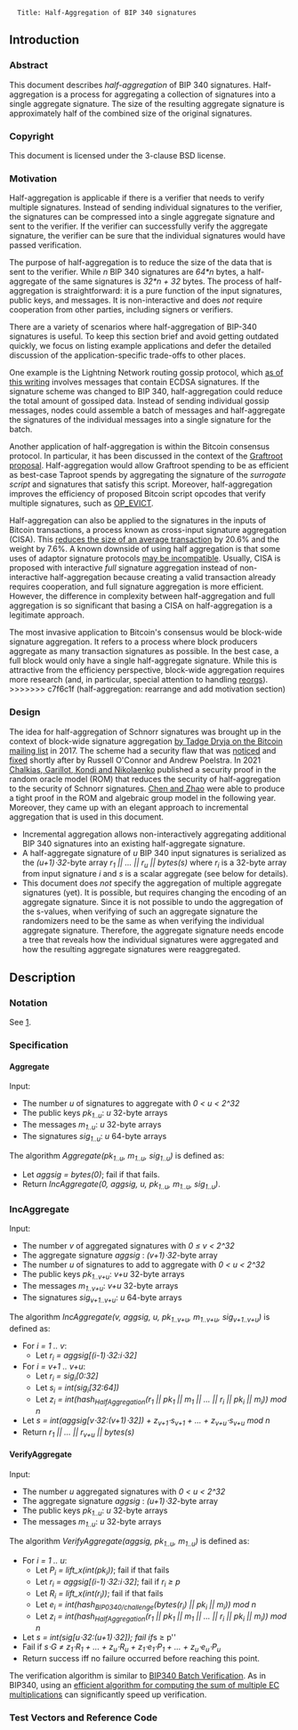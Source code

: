 <pre>
  Title: Half-Aggregation of BIP 340 signatures
</pre>

== Introduction ==

=== Abstract ===

This document describes ''half-aggregation'' of BIP 340 signatures.
Half-aggregation is a process for aggregating a collection of signatures into a single aggregate signature.
The size of the resulting aggregate signature is approximately half of the combined size of the original signatures.

=== Copyright ===

This document is licensed under the 3-clause BSD license.

=== Motivation ===

Half-aggregation is applicable if there is a verifier that needs to verify multiple signatures.
Instead of sending individual signatures to the verifier, the signatures can be compressed into a single aggregate signature and sent to the verifier.
If the verifier can successfully verify the aggregate signature, the verifier can be sure that the individual signatures would have passed verification.

The purpose of half-aggregation is to reduce the size of the data that is sent to the verifier.
While ''n'' BIP 340 signatures are ''64*n'' bytes, a half-aggregate of the same signatures is ''32*n + 32'' bytes.
The process of half-aggregation is straightforward: it is a pure function of the input signatures, public keys, and messages.
It is non-interactive and does ''not'' require cooperation from other parties, including signers or verifiers.

There are a variety of scenarios where half-aggregation of BIP-340 signatures is useful.
To keep this section brief and avoid getting outdated quickly, we focus on listing example applications and defer the detailed discussion of the application-specific trade-offs to other places.

One example is the Lightning Network routing gossip protocol, which [https://github.com/lightning/bolts/blob/2e8f2095a36afb9de38da0f3f0051c7dc16dfc36/07-routing-gossip.md as of this writing] involves messages that contain ECDSA signatures.
If the signature scheme was changed to BIP 340, half-aggregation could reduce the total amount of gossiped data.
Instead of sending individual gossip messages, nodes could assemble a batch of messages and half-aggregate the signatures of the individual messages into a single signature for the batch.

Another application of half-aggregation is within the Bitcoin consensus protocol.
In particular, it has been discussed in the context of the [https://lists.linuxfoundation.org/pipermail/bitcoin-dev/2018-February/015700.html Graftroot proposal].
Half-aggregation would allow Graftroot spending to be as efficient as best-case Taproot spends by aggregating the signature of the ''surrogate script'' and signatures that satisfy this script.
Moreover, half-aggregation improves the efficiency of proposed Bitcoin script opcodes that verify multiple signatures, such as [https://lists.linuxfoundation.org/pipermail/bitcoin-dev/2022-February/019926.html OP_EVICT].

Half-aggregation can also be applied to the signatures in the inputs of Bitcoin transactions, a process known as cross-input signature aggregation (CISA).
This [https://github.com/ElementsProject/cross-input-aggregation/blob/master/savings.org reduces the size of an average transaction] by 20.6% and the weight by 7.6%.
A known downside of using half aggregation is that some uses of adaptor signature protocols [https://github.com/ElementsProject/cross-input-aggregation#half-aggregation-and-adaptor-signatures may be incompatible].
Usually, CISA is proposed with interactive ''full'' signature aggregation instead of non-interactive half-aggregation because creating a valid transaction already requires cooperation, and full signature aggregation is more efficient.
However, the difference in complexity between half-aggregation and full aggregation is so significant that basing a CISA on half-aggregation is a legitimate approach.

The most invasive application to Bitcoin's consensus would be block-wide signature aggregation.
It refers to a process where block producers aggregate as many transaction signatures as possible.
In the best case, a full block would only have a single half-aggregate signature.
While this is attractive from the efficiency perspective, block-wide aggregation requires more research (and, in particular, special attention to handling
[https://github.com/ElementsProject/cross-input-aggregation#half-aggregation-and-reorgs reorgs]).
>>>>>>> c7f6c1f (half-aggregation: rearrange and add motivation section)

=== Design ===

The idea for half-aggregation of Schnorr signatures was brought up in the context of block-wide signature aggregation [https://lists.linuxfoundation.org/pipermail/bitcoin-dev/2017-May/014272.html by Tadge Dryja on the Bitcoin mailing list] in 2017.
The scheme had a security flaw that was [https://lists.linuxfoundation.org/pipermail/bitcoin-dev/2017-May/014306.html noticed] and [https://lists.linuxfoundation.org/pipermail/bitcoin-dev/2017-May/014308.html fixed] shortly after by Russell O'Connor and Andrew Poelstra.
In 2021 [https://eprint.iacr.org/2021/350 Chalkias, Garillot, Kondi and Nikolaenko] published a security proof in the random oracle model (ROM) that reduces the security of half-aggregation to the security of Schnorr signatures.
[https://eprint.iacr.org/2022/222.pdf Chen and Zhao] were able to produce a tight proof in the ROM and algebraic group model in the following year.
Moreover, they came up with an elegant approach to incremental aggregation that is used in this document.

* Incremental aggregation allows non-interactively aggregating additional BIP 340 signatures into an existing half-aggregate signature.
* A half-aggregate signature of ''u'' BIP 340 input signatures is serialized as the ''(u+1)⋅32''-byte array ''r<sub>1</sub> || ... || r<sub>u</sub> || bytes(s)'' where ''r<sub>i</sub>'' is a 32-byte array from input signature ''i'' and ''s'' is a scalar aggregate (see below for details).
* This document does ''not'' specify the aggregation of multiple aggregate signatures (yet). It is possible, but requires changing the encoding of an aggregate signature. Since it is not possible to undo the aggregation of the s-values, when verifying of such an aggregate signature the randomizers need to be the same as when verifying the individual aggregate signature. Therefore, the aggregate signature needs encode a tree that reveals how the individual signatures were aggregated and how the resulting aggregate signatures were reaggregated.

== Description ==

=== Notation ===

See [https://github.com/bitcoin/bips/blob/master/bip-0341.mediawiki|BIP340].

=== Specification ===

==== Aggregate ====

Input:
* The number ''u'' of signatures to aggregate with ''0 < u < 2^32''
* The public keys ''pk<sub>1..u</sub>'': ''u'' 32-byte arrays
* The messages ''m<sub>1..u</sub>'': ''u'' 32-byte arrays
* The signatures ''sig<sub>1..u</sub>'': ''u'' 64-byte arrays

The algorithm ''Aggregate(pk<sub>1..u</sub>, m<sub>1..u</sub>, sig<sub>1..u</sub>)'' is defined as:
* Let ''aggsig = bytes(0)''; fail if that fails.
* Return ''IncAggregate(0, aggsig, u, pk<sub>1..u</sub>, m<sub>1..u</sub>, sig<sub>1..u</sub>)''.

=== IncAggregate ===

Input:
* The number ''v'' of aggregated signatures with ''0 &le; v < 2^32''
* The aggregate signature ''aggsig'' : ''(v+1)⋅32''-byte array
* The number ''u'' of signatures to add to aggregate with ''0 < u < 2^32''
* The public keys ''pk<sub>1..v+u</sub>'': ''v+u'' 32-byte arrays
* The messages ''m<sub>1..v+u</sub>'': ''v+u'' 32-byte arrays
* The signatures ''sig<sub>v+1..v+u</sub>'': ''u'' 64-byte arrays

The algorithm ''IncAggregate(v, aggsig, u, pk<sub>1..v+u</sub>, m<sub>1..v+u</sub>, sig<sub>v+1..v+u</sub>)'' is defined as:
* For ''i = 1 .. v'':
** Let ''r<sub>i</sub> = aggsig[(i-1)⋅32:i⋅32]''
* For ''i = v+1 .. v+u'':
** Let ''r<sub>i</sub> = sig<sub>i</sub>[0:32]''
** Let ''s<sub>i</sub> = int(sig<sub>i</sub>[32:64])''
** Let ''z<sub>i</sub> = int(hash<sub>HalfAggregation</sub>(r<sub>1</sub> || pk<sub>1</sub> || m<sub>1</sub> || ... || r<sub>i</sub> || pk<sub>i</sub> || m<sub>i</sub>)) mod n''
* Let ''s = int(aggsig[v⋅32:(v+1)⋅32]) + z<sub>v+1</sub>⋅s<sub>v+1</sub> + ... + z<sub>v+u</sub>⋅s<sub>v+u</sub> mod n''
* Return ''r<sub>1</sub> || ... || r<sub>v+u</sub> || bytes(s)''

==== VerifyAggregate ====

Input:
* The number ''u'' aggregated signatures with ''0 < u < 2^32''
* The aggregate signature ''aggsig'' : ''(u+1)⋅32''-byte array
* The public keys ''pk<sub>1..u</sub>'': ''u'' 32-byte arrays
* The messages ''m<sub>1..u</sub>'': ''u'' 32-byte arrays

The algorithm ''VerifyAggregate(aggsig, pk<sub>1..u</sub>, m<sub>1..u</sub>)'' is defined as:
* For ''i = 1 .. u'':
** Let ''P<sub>i</sub> = lift_x(int(pk<sub>i</sub>))''; fail if that fails
** Let ''r<sub>i</sub> = aggsig[(i-1)⋅32:i⋅32]''; fail if ''r<sub>i</sub> &ge; p''
** Let ''R<sub>i</sub> = lift_x(int(r<sub>i</sub>))''; fail if that fails
** Let ''e<sub>i</sub> = int(hash<sub>BIP0340/challenge</sub>(bytes(r<sub>i</sub>) || pk<sub>i</sub> || m<sub>i</sub>)) mod n''
** Let ''z<sub>i</sub> = int(hash<sub>HalfAggregation</sub>(r<sub>1</sub> || pk<sub>1</sub> || m<sub>1</sub> || ... || r<sub>i</sub> || pk<sub>i</sub> || m<sub>i</sub>)) mod n''
* Let ''s = int(sig[u⋅32:(u+1)⋅32]); fail if ''s &ge; p''
* Fail if ''s⋅G &ne; z<sub>1</sub>⋅R<sub>1</sub> + ... + z<sub>u</sub>⋅R<sub>u</sub> + z<sub>1</sub>⋅e<sub>1</sub>⋅P<sub>1</sub> + ... + z<sub>u</sub>⋅e<sub>u</sub>⋅P<sub>u</sub>''
* Return success iff no failure occurred before reaching this point.

The verification algorithm is similar to [https://github.com/bitcoin/bips/blob/master/bip-0340.mediawiki#batch-verification BIP340 Batch Verification]. As in BIP340, using an [https://bitcoin.stackexchange.com/a/80702/109853 efficient algorithm for computing the sum of multiple EC multiplications] can significantly speed up verification.

=== Test Vectors and Reference Code ===
